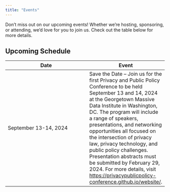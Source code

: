```yaml
---
title: "Events"
---
```


Don’t miss out on our upcoming events! Whether we’re hosting, sponsoring, or attending, we’d love for you to join us. Check out the table below for more details.

## Upcoming Schedule

| Date       | Event     |
|------------|-----------|
| September 13-14, 2024 | Save the Date -- Join us for the first Privacy and Public Policy Conference to be held September 13 and 14, 2024 at the Georgetown Massive Data Institute in Washington, DC. The program will include a range of speakers, presentations, and networking opportunities all focused on the intersection of privacy law, privacy technology, and public policy challenges. Presentation abstracts must be submitted by February 29, 2024. For more details, visit <https://privacypublicpolicy-conference.github.io/website/>. |

